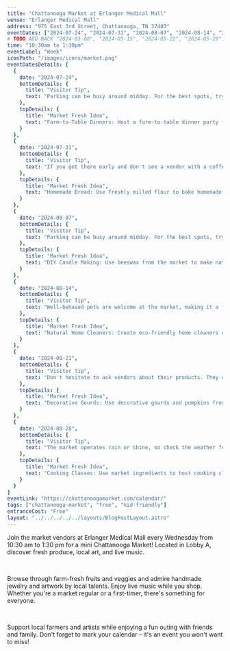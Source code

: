 ```yaml
---
title: "Chattanooga Market at Erlanger Medical Mall"
venue: "Erlanger Medical Mall"
address: "975 East 3rd Street, Chattanooga, TN 37403"
eventDates: ["2024-07-24", "2024-07-31", "2024-08-07", "2024-08-14", "2024-08-21", "2024-08-28"]
# TODO ADD BACK "2024-05-08", "2024-05-15", "2024-05-22", "2024-05-29", "2024-06-05", "2024-06-12", "2024-06-19", "2024-06-26", "2024-07-03", "2024-07-10", "2024-07-17"
time: "10:30am to 1:30pm"
eventLabel: "Week"
iconPath: "/images/icons/market.png"
eventDatesDetails: [
  {
    date: "2024-07-24", 
    bottomDetails: {
      title: "Visitor Tip", 
      text: "Parking can be busy around midday. For the best spots, try arriving right at the start of the market or closer to the end."
    },
    topDetails: {
      title: "Market Fresh Idea",
      text: "Farm-to-Table Dinners: Host a farm-to-table dinner party featuring all fresh market ingredients."
    }
  },
  {
    date: "2024-07-31", 
    bottomDetails: {
      title: "Visitor Tip", 
      text: "If you get there early and don't see a vendor with a coffee offering, there is a Starbucks very close by to help get your morning (or afternoon) going."
    },
    topDetails: {
      title: "Market Fresh Idea", 
      text: "Homemade Bread: Use freshly milled flour to bake homemade bread or other baked goods."
    }
  },
  {
    date: "2024-08-07",
    bottomDetails: {
      title: "Visitor Tip", 
      text: "Parking can be busy around midday. For the best spots, try arriving right at the start of the market or closer to the end."
    },
    topDetails: {
      title: "Market Fresh Idea", 
      text: "DIY Candle Making: Use beeswax from the market to make natural, homemade candles."
    }
  },
  {
    date: "2024-08-14", 
    bottomDetails: {
      title: "Visitor Tip", 
      text: "Well-behaved pets are welcome at the market, making it a fun outing for the whole family, including furry friends."
    },
    topDetails: {
      title: "Market Fresh Idea", 
      text: "Natural Home Cleaners: Create eco-friendly home cleaners using ingredients like vinegar, citrus, and essential oils."
    }
  },
  {
    date: "2024-08-21", 
    bottomDetails: {
      title: "Visitor Tip", 
      text: "Don't hesitate to ask vendors about their products. They can offer great advice, cooking tips, and sometimes even samples."
    },
    topDetails: {
      title: "Market Fresh Idea", 
      text: "Decorative Gourds: Use decorative gourds and pumpkins from the market for seasonal home decor."
    }
  },
  {
    date: "2024-08-28", 
    bottomDetails: {
      title: "Visitor Tip", 
      text: "The market operates rain or shine, so check the weather forecast and dress appropriately. Bring an umbrella or wear sunscreen and a hat, depending on the forecast."
    },
    topDetails: {
      title: "Market Fresh Idea", 
      text: "Cooking Classes: Use market ingredients to host cooking classes or demonstrations for friends and family."
    }
  }
]
eventLink: "https://chattanoogamarket.com/calendar/"
tags: ["chattanooga-market", "free", "kid-friendly"]
entranceCost: "Free"
layout: "../../../../../layouts/BlogPostLayout.astro"
---
```


Join the market vendors at Erlanger Medical Mall every Wednesday from 10:30 am to 1:30 pm for a mini Chattanooga Market! Located in Lobby A, discover fresh produce, local art, and live music.

<br />

Browse through farm-fresh fruits and veggies and admire handmade jewelry and artwork by local talents. Enjoy live music while you shop. Whether you're a market regular or a first-timer, there's something for everyone.

<br />

Support local farmers and artists while enjoying a fun outing with friends and family. Don't forget to mark your calendar – it's an event you won't want to miss!

